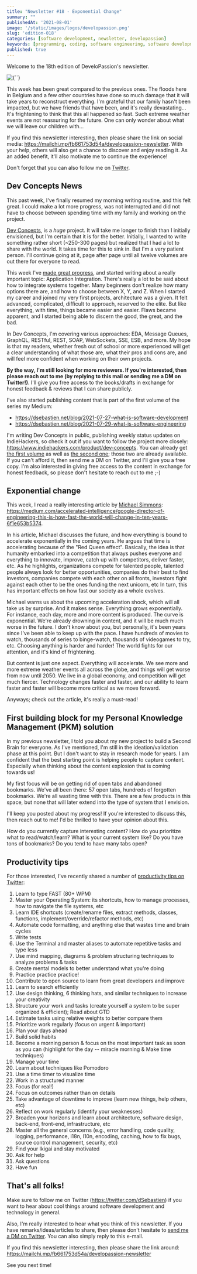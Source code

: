 ```yaml
---
title: "Newsletter #18 - Exponential Change"
summary: ""
publishedAt: '2021-08-01'
image: '/static/images/logos/developassion.png'
slug: 'edition-018'
categories: [software development, newsletter, developassion]
keywords: [programming, coding, software engineering, software development, it, newsletter]
published: true
---
```


Welcome to the 18th edition of DeveloPassion's newsletter.

<BlogPostCenteredContent>
  <Image
    alt={``}
    src={`/static/images/logos/developassion.png`}
    width={480}
    height={270}
    priority
  />
</BlogPostCenteredContent>

This week has been great compared to the previous ones. The floods here in Belgium and a few other countries have done so much damage that it will take years to reconstruct everything. I'm grateful that our family hasn't been impacted, but we have friends that have been, and it's really devastating... It's frightening to think that this all happened so fast. Such extreme weather events are not reassuring for the future. One can only wonder about what we will leave our children with...

If you find this newsletter interesting, then please share the link on social media: https://mailchi.mp/fb661753d54a/developassion-newsletter. With your help, others will also get a chance to discover and enjoy reading it. As an added benefit, it'll also motivate me to continue the experience!

Don't forget that you can also follow me on <a href="https://dsebastien.medium.com" rel="noopener">Twitter</a>.

## Dev Concepts News

This past week, I've finally resumed my morning writing routine, and this felt great. I could make a lot more progress, was not interrupted and did not have to choose between spending time with my family and working on the project.

<a href="http://dev-concepts.dev/" rel="noopener">Dev Concepts</a>, is a <i>huge</i> project. It will take me longer to finish than I initially envisioned, but I'm certain that it is for the better. Initially, I wanted to write something rather short (~250-300 pages) but realized that I had a lot to share with the world. It takes time for this to sink in. But I'm a very patient person. I'll continue going at it, page after page until all twelve volumes are out there for everyone to read.

This week I've <a href="https://www.indiehackers.com/product/dev-concepts/dev-concepts-week-37-update--Mg-hdRxwj4a9aGUUA5H" rel="noopener">made great progress</a>, and started writing about a really important topic: Application Integration. There's really a lot to be said about how to integrate systems together. Many beginners don't realize how many options there are, and how to choose between X, Y, and Z. When I started my career and joined my very first projects, architecture was a given. It felt advanced, complicated, difficult to approach, reserved to the elite. But like everything, with time, things became easier and easier. Flaws became apparent, and I started being able to discern the good, the great, and the bad.

In Dev Concepts, I'm covering various approaches: EDA, Message Queues, GraphQL, RESTful, REST, SOAP, WebSockets, SSE, ESB, and more. My hope is that my readers, whether fresh out of school or more experienced will get a clear understanding of what those are, what their pros and cons are, and will feel more confident when working on their own projects.

<b>By the way, I'm still looking for more reviewers. If you're interested, then please reach out to me (by replying to this mail or sending me a DM on Twitter!)</b>. I'll give you free access to the books/drafts in exchange for honest feedback & reviews that I can share publicly.

I've also started publishing content that is part of the first volume of the series my Medium:

* https://dsebastien.net/blog/2021-07-27-what-is-software-development
* https://dsebastien.net/blog/2021-07-29-what-is-software-engineering

I'm writing Dev Concepts in public, publishing weekly status updates on IndieHackers, so check it out if you want to follow the project more closely: https://www.indiehackers.com/product/dev-concepts. You can already get <a href="https://gumroad.com/l/DevConcepts-Part-01-SoftwareCraft" rel="noopener">the first volume</a> as well as <a href="https://gumroad.com/l/DevConcepts-Tome-02-WhatClientsNeed" rel="noopener">the second one</a>; those two are already available. If you can't afford it, then send me a DM on Twitter, and I'll give you a free copy. I'm also interested in giving free access to the content in exchange for honest feedback, so please don't hesitate to reach out to me ;-)

## Exponential change

This week, I read a really interesting article by <a href="https://michaeldsimmons.medium.com" rel="noopener">Michael Simmons</a>: https://medium.com/accelerated-intelligence/google-director-of-engineering-this-is-how-fast-the-world-will-change-in-ten-years-6f1e653b5374.

In his article, Michael discusses the future, and how everything is bound to accelerate exponentially in the coming years. He argues that time is accelerating because of the "Red Queen effect". Basically, the idea is that humanity embarked into a competition that always pushes everyone and everything to innovate, improve, catch up with competitors, deliver faster, etc. As he highlights, organizations compete for talented people, talented people always look for better opportunities, companies do their best to find investors, companies compete with each other on all fronts, investors fight against each other to be the ones funding the next unicorn, etc In turn, this has important effects on how fast our society as a whole evolves.

Michael warns us about the upcoming acceleration shock, which will all take us by surprise. And it makes sense. Everything grows exponentially. For instance, each day, more and more content is produced. The curve is exponential. We're already drowning in content, and it will be much much worse in the future. I don't know about you, but personally, it's been years since I've been able to keep up with the pace. I have hundreds of movies to watch, thousands of series to binge-watch, thousands of videogames to try, etc. Choosing anything is harder and harder! The world fights for our attention, and it's kind of frightening.

But content is just one aspect. Everything will accelerate. We see more and more extreme weather events all across the globe, and things will get worse from now until 2050. We live in a global economy, and competition will get much fiercer. Technology changes faster and faster, and our ability to learn faster and faster will become more critical as we move forward.

Anyways; check out the article, it's really a must-read!

## First building block for my Personal Knowledge Management (PKM) solution

In my previous newsletter, I told you about my new project to build a Second Brain for everyone. As I've mentioned, I'm still in the ideation/validation phase at this point. But I don't want to stay in research mode for years. I am confident that the best starting point is helping people to capture content. Especially when thinking about the content explosion that is coming towards us!

My first focus will be on getting rid of open tabs and abandoned bookmarks. We've all been there: 57 open tabs, hundreds of forgotten bookmarks. We're all wasting time with this. There are a few products in this space, but none that will later extend into the type of system that I envision.

I'll keep you posted about my progress! If you're interested to discuss this, then reach out to me! I'd be thrilled to have your opinion about this.

How do you currently capture interesting content? How do you prioritize what to read/watch/learn? What is your current system like? Do you have tons of bookmarks? Do you tend to have many tabs open?

## Productivity tips

For those interested, I've recently shared a number of <a href="https://twitter.com/dSebastien/status/1421496000859054080" rel="noopener">productivity tips on Twitter</a>:

1. Learn to type FAST (80+ WPM)
2. Master your Operating System: its shortcuts, how to manage processes, how to navigate the file systems, etc
3. Learn IDE shortcuts (create/rename files, extract methods, classes, functions, implement/override/refactor methods, etc)
4. Automate code formatting, and anything else that wastes time and brain cycles
5. Write tests
6. Use the Terminal and master aliases to automate repetitive tasks and type less
7. Use mind mapping, diagrams & problem structuring techniques to analyze problems & tasks
8. Create mental models to better understand what you're doing
9. Practice practice practice!
10. Contribute to open source to learn from great developers and improve
11. Learn to search efficiently
12. Use design thinking, 6 thinking hats, and similar techniques to increase your creativity
13. Structure your work and tasks (create yourself a system to be super organized & efficient); Read about GTD
14. Estimate tasks using relative weights to better compare them
15. Prioritize work regularly (focus on urgent & important)
16. Plan your days ahead
17. Build solid habits
18. Become a morning person & focus on the most important task as soon as you can (highlight for the day -- miracle morning & Make time techniques)
19. Manage your time
20. Learn about techniques like Pomodoro
21. Use a time timer to visualize time
22. Work in a structured manner
23. Focus (for real!)
24. Focus on outcomes rather than on details
25. Take advantage of downtime to improve (learn new things, help others, etc)
26. Reflect on work regularly (identify your weaknesses)
27. Broaden your horizons and learn about architecture, software design, back-end, front-end, infrastructure, etc
28. Master all the general concerns (e.g., error handling, code quality, logging, performance, i18n, l10n, encoding, caching, how to fix bugs, source control management, security, etc)
29. Find your Ikigai and stay motivated
30. Ask for help
31. Ask questions
32. Have fun

## That's all folks!

Make sure to follow me on Twitter (https://twitter.com/dSebastien) if you want to hear about cool things around software development and technology in general.

Also, I'm really interested to hear what you think of this newsletter. If you have remarks/ideas/articles to share, then please don't hesitate to <a href="https://twitter.com/dSebastien" rel="noopener">send me a DM on Twitter</a>. You can also simply reply to this e-mail.

If you find this newsletter interesting, then please share the link around: https://mailchi.mp/fb661753d54a/developassion-newsletter

See you next time!

<BlogPostSignature />
